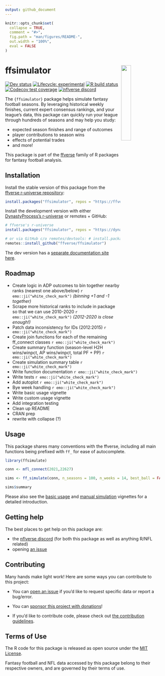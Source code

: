 ```yaml
---
output: github_document
---
```


<!-- README.md is generated from README.Rmd. Please edit that file -->

```r
knitr::opts_chunk$set(
  collapse = TRUE,
  comment = "#>",
  fig.path = "man/figures/README-",
  out.width = "100%",
  eval = FALSE
)
```

# ffsimulator <a href='#'><img src="man/figures/logo.png" align="right" width="25%" min-width="120px"/></a>

<!-- badges: start -->

<!-- [![CRAN status](https://img.shields.io/cran/v/ffsimulator?style=flat-square&logo=R&label=CRAN)](https://CRAN.R-project.org/package=ffsimulator)  -->

[![Dev status](https://img.shields.io/github/r-package/v/ffverse/ffsimulator/main?label=dev%20version&style=flat-square&logo=github)](https://ffsimulator.ffverse.com/) [![Lifecycle: experimental](https://img.shields.io/badge/lifecycle-experimental-orange.svg?style=flat-square)](https://lifecycle.r-lib.org/articles/stages.html) [![R build status](https://img.shields.io/github/workflow/status/ffverse/ffsimulator/R-CMD-check?label=R%20check&style=flat-square&logo=github)](https://github.com/ffverse/ffsimulator/actions) [![Codecov test coverage](https://img.shields.io/codecov/c/github/ffverse/ffsimulator?label=codecov&style=flat-square&logo=codecov)](https://codecov.io/gh/ffverse/ffsimulator?branch=main) [![nflverse discord](https://img.shields.io/discord/591914197219016707.svg?color=5865F2&label=nflverse%20discord&logo=discord&logoColor=5865F2&style=flat-square)](https://discord.com/invite/5Er2FBnnQa)

<!-- badges: end -->

The `{ffsimulator}` package helps simulate fantasy football seasons. By leveraging historical weekly finishes, current expert consensus rankings, and your league's data, this package can quickly run your league through hundreds of seasons and may help you study:

-   expected season finishes and range of outcomes
-   player contributions to season wins
-   effects of potential trades
-   and more!

This package is part of the [ffverse](https://ffverse.com) family of R packages for fantasy football analysis.

## Installation

Install the stable version of this package from the [ffverse r-universe repository](https://ffverse.r-universe.dev):

```r
install.packages("ffsimulator", repos = "https://ffverse.r-universe.dev")
```

Install the development version with either [DynastyProcess's r-universe](https://dynastyprocess.r-universe.dev) or remotes + GitHub:

```r
# ffverse's r-universe
install.packages("ffsimulator", repos = "https://dynastyprocess.r-universe.dev")

# or via GitHub c/o remotes/devtools: # install.packages('remotes')
remotes::install_github("ffverse/ffsimulator")
```

The dev version has a [separate documentation site here](https://ffsimulator.ffverse.com/dev/).

## Roadmap

-   Create logic in ADP outcomes to bin together nearby ranks (nearest one above/below) `r emo::ji("white_check_mark")` *(binning +1 and -1 together)*
-   Scrape more historical ranks to include in package so that we can use 2010-2020 `r emo::ji("white_check_mark")` *(2012-2020 is close enough!)*
-   Patch data inconsistency for IDs (2012:2015) `r emo::ji("white_check_mark")`
-   Create join functions for each of the remaining ff_connect classes `r emo::ji("white_check_mark")`
-   Create summary function (season-level H2H wins/winpct, AP wins/winpct, total PF + PP) `r emo::ji("white_check_mark")`
-   Create simulation summary table `r emo::ji("white_check_mark")`
-   Write function documentation `r emo::ji("white_check_mark")`
-   Write tests `r emo::ji("white_check_mark")`
-   Add autoplot `r emo::ji("white_check_mark")`
-   Bye week handling `r emo::ji("white_check_mark")`
-   Write basic usage vignette
-   Write custom usage vignette
-   Add integration testing
-   Clean up README
-   CRAN prep
-   rewrite with collapse (?)



## Usage

This package shares many conventions with the ffverse, including all main functions being prefixed with `ff_` for ease of autocomplete.

```r
library(ffsimulate)

conn <- mfl_connect(2021,22627)

sims <- ff_simulate(conn, n_seasons = 100, n_weeks = 14, best_ball = FALSE)

sims$summary
```

Please also see the [basic usage](https://ffsimulator.ffverse.com/articles/basic.html) and [manual simulation](https://ffsimulator.ffverse.com/articles/manual.html) vignettes for a detailed introduction.

## Getting help

The best places to get help on this package are:

-   the [nflverse discord](https://discord.com/invite/5Er2FBnnQa) (for both this package as well as anything R/NFL related)
-   opening [an issue](https://github.com/dynastyprocess/ffsimulator/issues/new/choose)

## Contributing

Many hands make light work! Here are some ways you can contribute to this project:

-   You can [open an issue](https://github.com/dynastyprocess/ffsimulator/issues/new/choose) if you'd like to request specific data or report a bug/error.

-   You can [sponsor this project with donations](https://github.com/sponsors/tanho63)!

-   If you'd like to contribute code, please check out [the contribution guidelines](https://ffsimulator.ffverse.com/CONTRIBUTING.html).

## Terms of Use

The R code for this package is released as open source under the [MIT License](https://ffsimulator.ffverse.com/LICENSE.html).

Fantasy football and NFL data accessed by this package belong to their respective owners, and are governed by their terms of use.
